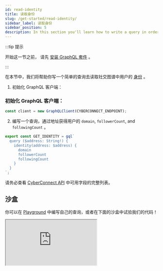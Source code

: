 ```yaml
---
id: read-identity
title: 读取身份
slug: /get-started/read-identity/
sidebar_label: 读取身份
sidebar_position: 5
description: In this section you'll learn how to write a query in order to read the identity.
---
```


:::tip 提示

开始这一节之前， 请先 [安装 GraphQL 套件](/get-started/quick-setup/) 。

:::

在本节中，我们将帮助你写一个简单的查询去读取社交图谱中用户的 [身份](/concepts/identity/) 。

1. 初始化 GraphQL 客户端：

### 初始化 GraphQL 客户端：

```jsx title="/src/queries/GetIdentity.tsx"
const client = new GraphQLClient(CYBERCONNECT_ENDPOINT);
```

2. 编写一个查询，通过地址获得用户的 `domain`, `followerCount`, and `followingCount` 。

```jsx title="/src/queries/GetIdentity.tsx"
export const GET_IDENTITY = gql`
  query ($address: String!) {
    identity(address: $address) {
      domain
      followerCount
      followingCount
    }
  }
`;
```

请务必查看 [CyberConnect API](/cyberconnect-api/overview/) 中可用字段的完整列表。

## 沙盒

你可以在 [Playground](/cyberconnect-api/playground/) 中编写自己的查询，或者在下面的沙盒中试验我们的代码！

<iframe
  src="https://codesandbox.io/embed/read-identity-2zjn9k?codemirror=1&fontsize=14&hidenavigation=0&theme=dark&runonclick=1&view=split&module=/src/queries/GetIdentity.tsx"
  title="read-identity"
  allow="accelerometer; ambient-light-sensor; camera; encrypted-media; geolocation; gyroscope; hid; microphone; midi; payment; usb; vr; xr-spatial-tracking"
  sandbox="allow-forms allow-modals allow-popups allow-presentation allow-same-origin allow-scripts"
></iframe>
